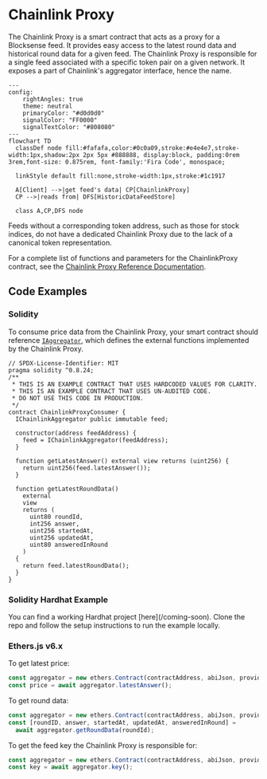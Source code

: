 
# Chainlink Proxy

The Chainlink Proxy is a smart contract that acts as a proxy for a Blocksense feed. It provides easy access to the latest round data and historical round data for a given feed. The Chainlink Proxy is responsible for a single feed associated with a specific token pair on a given network. It exposes a part of Chainlink's aggregator interface, hence the name.

```mermaid
---
config:
    rightAngles: true
    theme: neutral
    primaryColor: "#d0d0d0"
    signalColor: "FF0000"
    signalTextColor: "#808080"
---
flowchart TD
  classDef node fill:#fafafa,color:#0c0a09,stroke:#e4e4e7,stroke-width:1px,shadow:2px 2px 5px #888888, display:block, padding:0rem 3rem,font-size: 0.875rem, font-family:'Fira Code', monospace;

  linkStyle default fill:none,stroke-width:1px,stroke:#1c1917

  A[Client] -->|get feed's data| CP[ChainlinkProxy]
  CP -->|reads from| DFS[HistoricDataFeedStore]

  class A,CP,DFS node
```

<Callout type="info" emoji="💡">
  Feeds without a corresponding token address, such as those for stock indices,
  do not have a dedicated Chainlink Proxy due to the lack of a canonical token
  representation.
</Callout>

For a complete list of functions and parameters for the ChainlinkProxy contract, see the [Chainlink Proxy Reference Documentation](../reference-documentation/ChainlinkProxy.mdx).

## Code Examples

### Solidity

To consume price data from the Chainlink Proxy, your smart contract should reference [`IAggregator`](/coming-soon), which defines the external functions implemented by the Chainlink Proxy.

```solidity showLineNumbers copy filename="ChainlinkProxyConsumer.sol"
// SPDX-License-Identifier: MIT
pragma solidity ^0.8.24;
/**
 * THIS IS AN EXAMPLE CONTRACT THAT USES HARDCODED VALUES FOR CLARITY.
 * THIS IS AN EXAMPLE CONTRACT THAT USES UN-AUDITED CODE.
 * DO NOT USE THIS CODE IN PRODUCTION.
 */
contract ChainlinkProxyConsumer {
  IChainlinkAggregator public immutable feed;

  constructor(address feedAddress) {
    feed = IChainlinkAggregator(feedAddress);
  }

  function getLatestAnswer() external view returns (uint256) {
    return uint256(feed.latestAnswer());
  }

  function getLatestRoundData()
    external
    view
    returns (
      uint80 roundId,
      int256 answer,
      uint256 startedAt,
      uint256 updatedAt,
      uint80 answeredInRound
    )
  {
    return feed.latestRoundData();
  }
}
```

### Solidity Hardhat Example

<Callout type="info" emoji="💡">
  You can find a working Hardhat project [here](/coming-soon). Clone the repo
  and follow the setup instructions to run the example locally.
</Callout>

### Ethers.js v6.x

To get latest price:

```js copy filename="javascript"
const aggregator = new ethers.Contract(contractAddress, abiJson, provider);
const price = await aggregator.latestAnswer();
```

To get round data:

```js copy filename="javascript"
const aggregator = new ethers.Contract(contractAddress, abiJson, provider);
const [roundID, answer, startedAt, updatedAt, answeredInRound] =
  await aggregator.getRoundData(roundId);
```

To get the feed key the Chainlink Proxy is responsible for:

```js copy filename="javascript"
const aggregator = new ethers.Contract(contractAddress, abiJson, provider);
const key = await aggregator.key();
```
